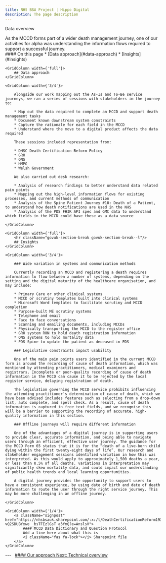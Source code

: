 ```yaml
---
title: NHS BSA Project | Hippo Digital
description: The page description
---
```


<Heading caption='Our approach' tag='h1'>Data overview</Heading>

<GridRow>
    <GridColumn width={'2/3'}>
        <LeadParagraph>
            As the MCCD forms part of a wider death management journey, one of our activities for alpha was understanding the information flows required to support a successful journey.
        </LeadParagraph>
    </GridColumn>
    <GridColumn width={'1/3'}>
        <nav className="in-page-nav">
            #### On this page
            * [Data approach](#data-approach)
            * [Insights](#insights)
        </nav>
    </GridColumn>
</GridRow>

<GridRow>

    <GridColumn width={'full'}>
        ## Data approach
    </GridColumn>

    <GridColumn width={'3/4'}>

        Alongside our work mapping out the As-Is and To-Be service journeys, we ran a series of sessions with stakeholders in the journey to: 

        * Map out the data required to complete an MCCD and support death management tasks
        * Document known downstream system constraints
        * Capture the rationale for each field in the MCCD
        * Understand where the move to a digital product affects the data required

        These sessions included representation from: 

        * DHSC Death Certification Reform Policy
        * GRO
        * ONS
        * HMPO
        * Welsh Government

        We also carried out desk research: 

        * Analysis of research findings to better understand data related pain points
        * Mapping out the high-level information flows for existing processes, and current methods of communication
        * Analysis of the Spine Patient Journey #10: Death of a Patient, to understand how death notifications are used in the NHS
        * Analysis of the PDS FHIR API spec and GMC data to understand which fields in the MCCD could have these as a data source

    </GridColumn>

</GridRow>

<GridRow>

    <GridColumn width={'full'}>
        <hr className="govuk-section-break govuk-section-break--l"/>
        ## Insights
    </GridColumn>

    <GridColumn width={'3/4'}>

        ### Wide variation in systems and communication methods

        Currently recording an MCCD and registering a death requires information to flow between a number of systems, depending on the setting and the digital maturity of the healthcare organisation, and may include: 

        * Primary Care or other clinical systems
        * MCCD or scrutiny templates built into clinical systems
        * Microsoft Word templates to facilitate scrutiny and MCCD completion
        * Purpose-built ME scrutiny systems
        * Telephone and email
        * Face to face conversations
        * Scanning and emailing documents, including MCCDs
        * Physically transporting the MCCD to the register office
        * GRO system RON to hold death registration information
        * ONS systems to hold mortality data
        * PDS Spine to update the patient as deceased in PDS

        ### Legislative constraints impact usability 

        One of the main pain points users identified in the current MCCD form is around the recording of cause of death information, which was mentioned by attending practitioners, medical examiners and registrars. Incomplete or poor-quality recording of cause of death information in the MCCD can cause it to be rejected by the local register service, delaying registration of death.

        The legislation governing the MCCD service prohibits influencing the attending practitioner’s determination of cause of death, which we have been advised includes features such as selecting from a drop-down list, auto complete, and spell check. As a result, cause of death information is captured in free text fields, and we recognise this will be a barrier to supporting the recording of accurate, high-quality information in this section.

        ### Offline journeys will require different information 

        One of the advantages of a digital journey is in supporting users to provide clear, accurate information, and being able to navigate users through an efficient, effective user journey. The guidance for the MCCD Form 65 states that it is for the “death of a live-born child dying within the first twenty-eight days of life”. Our research and stakeholder engagement sessions identified variation in how this was interpreted. As this would apply to approximately 1,500 deaths a year, or less than 0.5% of all deaths, variations in interpretation may significantly skew mortality data, and could impact our understanding of public health trends and local learning opportunities.

        A digital journey provides the opportunity to support users to have a consistent experience, by using date of birth and date of death information to route the user through the right service journey. This may be more challenging in an offline journey.

    </GridColumn>
    
    <GridColumn width={'1/4'}>
        <a className="signpost" href="https://nhsbsauk.sharepoint.com/:x:/t/DeathCertificationReform193/EVbVHAlWk59HqQ4p-vQ2SDUBYxwe__bsTFEzlGsT_a3fmQ?e=AnslsV">
            #### MCCD Data Dictionary and Question Protocol
            Add a line here about what this is  
            <i className="fas fa-lock"></i> Sharepoint file
        </a>
    </GridColumn>

</GridRow>

<GridRow>
    <GridColumn width={'full'}>
        ---
    </GridColumn>
</GridRow>
<GridRow>
    <GridColumn width={'1/2'}>
        &nbsp;
    </GridColumn>
    <GridColumn width={'1/2'}>
        <a className="next-page" href="/approach/technical">
            #### Our approach
            Next: <span>Technical overview</span>
        </a>
    </GridColumn>
</GridRow>